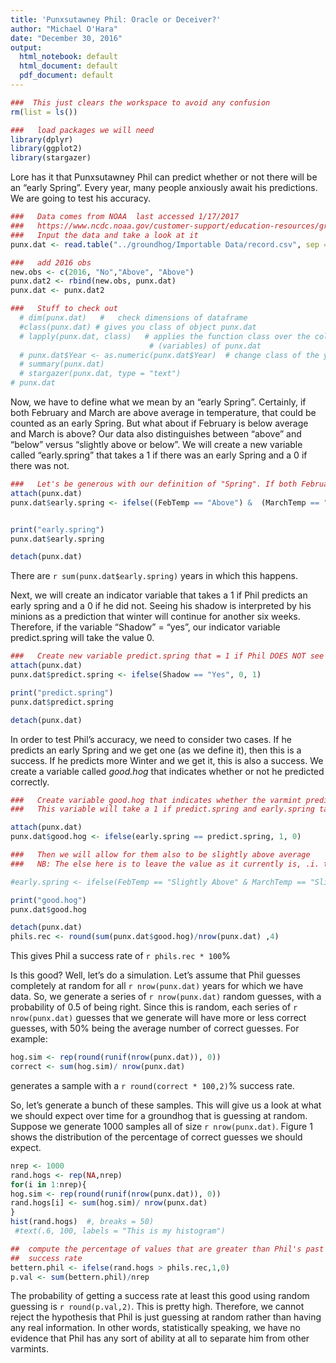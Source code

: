 ```yaml
---
title: 'Punxsutawney Phil: Oracle or Deceiver?'
author: "Michael O'Hara"
date: "December 30, 2016"
output:
  html_notebook: default
  html_document: default
  pdf_document: default
---
```

```r
###  This just clears the workspace to avoid any confusion
rm(list = ls())

###   load packages we will need
library(dplyr)
library(ggplot2)
library(stargazer)
```

Lore has it that Punxsutawney Phil can predict whether or not there will be an "early Spring". Every year, many people anxiously await his predictions. We are going to test his accuracy. 



```r
###   Data comes from NOAA  last accessed 1/17/2017
###   https://www.ncdc.noaa.gov/customer-support/education-resources/groundhog-day
###   Input the data and take a look at it
punx.dat <- read.table("../groundhog/Importable Data/record.csv", sep = ",", header = TRUE)

###   add 2016 obs
new.obs <- c(2016, "No","Above", "Above")
punx.dat2 <- rbind(new.obs, punx.dat)
punx.dat <- punx.dat2

###   Stuff to check out
  # dim(punx.dat)   #   check dimensions of dataframe
  #class(punx.dat) # gives you class of object punx.dat
  # lapply(punx.dat, class)   # applies the function class over the columns 
                               # (variables) of punx.dat
  # punx.dat$Year <- as.numeric(punx.dat$Year)  # change class of the year variable
  # summary(punx.dat)
  # stargazer(punx.dat, type = "text")
# punx.dat

```

Now, we have to define what we mean by an "early Spring". Certainly, if both February and March are above average in temperature, that could be counted as an early Spring. But what about if February is below average and March is above? Our data also distinguishes between "above" and "below" versus "slightly above or below". We will create a new variable called "early.spring" that takes a 1 if there was an early Spring and a 0 if there was not. 


```r

###   Let's be generous with our definition of "Spring". If both February AND March are either "Above" or "Slightly Above", we will make early.spring a 1, otherwise it is 0. 
attach(punx.dat)
punx.dat$early.spring <- ifelse((FebTemp == "Above") &  (MarchTemp == "Above"), 1, 0)


print("early.spring")
punx.dat$early.spring

detach(punx.dat)
```

There are `r sum(punx.dat$early.spring)` years in which this happens. 

Next, we will create an indicator variable that takes a 1 if Phil predicts an early spring and a 0 if he did not. Seeing his shadow is interpreted by his minions as a prediction that winter will continue for another six weeks. Therefore, if the variable "Shadow" = "yes", our indicator variable predict.spring will take the value 0.   

```r

###   Create new variable predict.spring that = 1 if Phil DOES NOT see his shadow (Shadow = "No") and a 0 if he does (Shadow = "Yes")
attach(punx.dat)
punx.dat$predict.spring <- ifelse(Shadow == "Yes", 0, 1)

print("predict.spring")
punx.dat$predict.spring

detach(punx.dat)
```


In order to test Phil's accuracy, we need to consider two cases. If he predicts an early Spring and we get one (as we define it), then this is a success. If he predicts more Winter and we get it, this is also a success. We create a variable called *good.hog* that indicates whether or not he predicted correctly. 

```r

###   Create variable good.hog that indicates whether the varmint predicted correctly
###   This variable will take a 1 if predict.spring and early.spring take the same value (either 1 or 0)

attach(punx.dat)
punx.dat$good.hog <- ifelse(early.spring == predict.spring, 1, 0)

###   Then we will allow for them also to be slightly above average
###   NB: The else here is to leave the value as it currently is, .i. the value of punx.dat$early.spring

#early.spring <- ifelse(FebTemp == "Slightly Above" & MarchTemp == "Slightly Above", 1, early.spring)

print("good.hog")
punx.dat$good.hog

detach(punx.dat)
phils.rec <- round(sum(punx.dat$good.hog)/nrow(punx.dat) ,4)
```

This gives Phil a success rate of `r phils.rec * 100`%

Is this good? Well, let's do a simulation. Let's assume that Phil guesses completely at random for all `r nrow(punx.dat)` years for which we have data. So, we generate a series of `r nrow(punx.dat)` random guesses, with a probability of 0.5 of being right. Since this is random, each series of `r nrow(punx.dat)` guesses that we generate will have more or less correct guesses, with 50% being the average number of correct guesses. For example: 

```r
hog.sim <- rep(round(runif(nrow(punx.dat)), 0))
correct <- sum(hog.sim)/ nrow(punx.dat)
```

generates a sample with a `r round(correct * 100,2)`% success rate. 

So, let's generate a bunch of these samples. This will give us a look at what we should expect over time for a groundhog that is guessing at random. Suppose we generate 1000 samples all of size `r nrow(punx.dat)`. Figure 1 shows the distribution of the percentage of correct guesses we should expect. 

```r
nrep <- 1000
rand.hogs <- rep(NA,nrep)
for(i in 1:nrep){ 
hog.sim <- rep(round(runif(nrow(punx.dat)), 0))
rand.hogs[i] <- sum(hog.sim)/ nrow(punx.dat)
}
hist(rand.hogs)  #, breaks = 50)
 #text(.6, 100, labels = "This is my histogram")

##  compute the percentage of values that are greater than Phil's past performance 
##  success rate
bettern.phil <- ifelse(rand.hogs > phils.rec,1,0)
p.val <- sum(bettern.phil)/nrep
```

The probability of getting a success rate at least this good using random guessing is `r round(p.val,2)`. This is pretty high. Therefore, we cannot reject the hypothesis that Phil is just guessing at random rather than having any real information. In other words, statistically speaking, we have no evidence that Phil has any sort of ability at all to separate him from other varmints.  